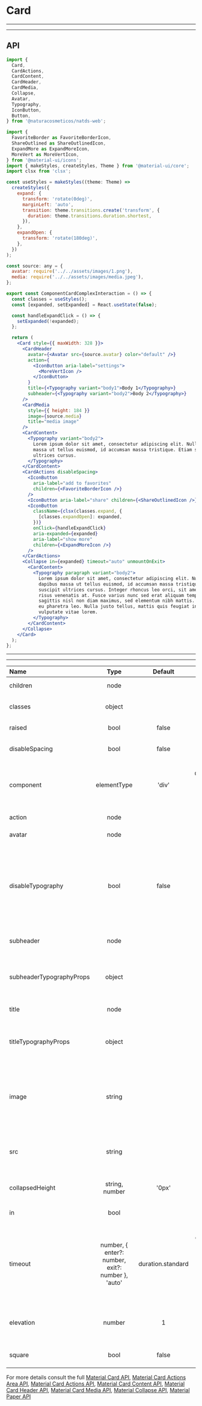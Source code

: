 # Card

---

---

## API

```jsx highlight-line="2"
import {
  Card,
  CardActions,
  CardContent,
  CardHeader,
  CardMedia,
  Collapse,
  Avatar,
  Typography,
  IconButton,
  Button,
} from '@naturacosmeticos/natds-web';

import {
  FavoriteBorder as FavoriteBorderIcon,
  ShareOutlined as ShareOutlinedIcon,
  ExpandMore as ExpandMoreIcon,
  MoreVert as MoreVertIcon,
} from '@material-ui/icons';
import { makeStyles, createStyles, Theme } from '@material-ui/core';
import clsx from 'clsx';

const useStyles = makeStyles((theme: Theme) =>
  createStyles({
    expand: {
      transform: 'rotate(0deg)',
      marginLeft: 'auto',
      transition: theme.transitions.create('transform', {
        duration: theme.transitions.duration.shortest,
      }),
    },
    expandOpen: {
      transform: 'rotate(180deg)',
    },
  })
);

const source: any = {
  avatar: require('../../assets/images/1.png'),
  media: require('../../assets/images/media.jpeg'),
};

export const ComponentCardComplexInteraction = () => {
  const classes = useStyles();
  const [expanded, setExpanded] = React.useState(false);

  const handleExpandClick = () => {
    setExpanded(!expanded);
  };

  return (
    <Card style={{ maxWidth: 328 }}>
      <CardHeader
        avatar={<Avatar src={source.avatar} color="default" />}
        action={
          <IconButton aria-label="settings">
            <MoreVertIcon />
          </IconButton>
        }
        title={<Typography variant="body1">Body 1</Typography>}
        subheader={<Typography variant="body2">Body 2</Typography>}
      />
      <CardMedia
        style={{ height: 184 }}
        image={source.media}
        title="media image"
      />
      <CardContent>
        <Typography variant="body2">
          Lorem ipsum dolor sit amet, consectetur adipiscing elit. Nulla dapibus
          massa ut tellus euismod, id accumsan massa tristique. Etiam suscipit
          ultrices cursus.
        </Typography>
      </CardContent>
      <CardActions disableSpacing>
        <IconButton
          aria-label="add to favorites"
          children={<FavoriteBorderIcon />}
        />
        <IconButton aria-label="share" children={<ShareOutlinedIcon />} />
        <IconButton
          className={clsx(classes.expand, {
            [classes.expandOpen]: expanded,
          })}
          onClick={handleExpandClick}
          aria-expanded={expanded}
          aria-label="show more"
          children={<ExpandMoreIcon />}
        />
      </CardActions>
      <Collapse in={expanded} timeout="auto" unmountOnExit>
        <CardContent>
          <Typography paragraph variant="body2">
            Lorem ipsum dolor sit amet, consectetur adipiscing elit. Nulla
            dapibus massa ut tellus euismod, id accumsan massa tristique. Etiam
            suscipit ultrices cursus. Integer rhoncus leo orci, sit amet aliquet
            risus venenatis at. Fusce varius nunc sed erat aliquam tempor. Sed
            sagittis nisl non diam maximus, sed elementum nibh mattis. Integer
            eu pharetra leo. Nulla justo tellus, mattis quis feugiat in,
            vulputate vitae lorem.
          </Typography>
        </CardContent>
      </Collapse>
    </Card>
  );
};
```

---

---

| Name                     |                       Type                        |      Default      |                                                                                                                    Description                                                                                                                     |
| :----------------------- | :-----------------------------------------------: | :---------------: | :------------------------------------------------------------------------------------------------------------------------------------------------------------------------------------------------------------------------------------------------: |
| children                 |                       node                        |                   |                                                                                                           The content of the component.                                                                                                            |
| classes                  |                      object                       |                   |                                                                                              Override or extend the styles applied to the component.                                                                                               |
| raised                   |                       bool                        |       false       |                                                                                                     If true, the card will use raised styling.                                                                                                     |
| disableSpacing           |                       bool                        |       false       |                                                                                      Used in CardActions. If true, the actions do not have additional margin.                                                                                      |
| component                |                    elementType                    |       'div'       |                                                             Used in CardContent/CardHeader. The component used for the root node. Either a string to use a DOM element or a component.                                                             |
| action                   |                       node                        |                   |                                                                                                     Used in CardHeader. The action to display.                                                                                                     |
| avatar                   |                       node                        |                   |                                                                                                         Used in CardHeader. Apply Avatar.                                                                                                          |
| disableTypography        |                       bool                        |       false       | Used in CardHeader. If true, subheader and title won't be wrapped by a Typography component. This can be useful to render an alternative Typography variant by wrapping the title text, and optional subheader text with the Typography component. |
| subheader                |                       node                        |                   |                                                                                                 Used in CardHeader. The content of the component.                                                                                                  |
| subheaderTypographyProps |                      object                       |                   |                                                                   Used in CardHeader. These props will be forwarded to the subheader (as long as disableTypography is not true).                                                                   |
| title                    |                       node                        |                   |                                                                                                 Used in CardHeader. The content of the Card Title.                                                                                                 |
| titleTypographyProps     |                      object                       |                   |                                                                     Used in CardHeader. These props will be forwarded to the title (as long as disableTypography is not true).                                                                     |
| image                    |                      string                       |                   |                             Used in CardMedia. Image to be displayed as a background image. Either image or src prop must be specified. Note that caller must specify height otherwise the image will not be visible.                              |
| src                      |                      string                       |                   |                                                              An alias for image property. Available only with media components. Media components: video, audio, picture, iframe, img.                                                              |
| collapsedHeight          |                  string, number                   |       '0px'       |                                                                                           Used in Collapse. The height of the container when collapsed.                                                                                            |
| in                       |                       bool                        |                   |                                                                                            Used in Collapse. If true, the component will transition in.                                                                                            |
| timeout                  | number, { enter?: number, exit?: number }, 'auto' | duration.standard |        Used in Collapse. The duration for the transition, in milliseconds. You may specify a single timeout for all transitions, or individually with an object. Set to 'auto' to automatically calculate transition time based on height.         |
| elevation                |                      number                       |         1         |                                                                     Used in Paper. Shadow depth, corresponds to dp in the spec. It accepts values between 0 and 24 inclusive.                                                                      |
| square                   |                       bool                        |       false       |                                                                                               Used in Paper. If true, rounded corners are disabled.                                                                                                |

For more details consult the full [Material Card API](https://material-ui.com/api/card/), [Material Card Actions Area API](https://material-ui.com/api/card-action-area/), [Material Card Actions API](https://material-ui.com/api/card-actions/), [Material Card Content API](https://material-ui.com/api/card-content/), [Material Card Header API](https://material-ui.com/api/card-header/), [Material Card Media API](https://material-ui.com/api/card-media/), [Material Collapse API](https://material-ui.com/api/collapse/), [Material Paper API](https://material-ui.com/api/paper/)
